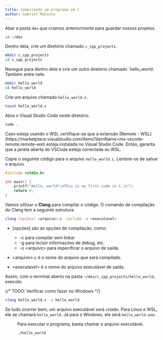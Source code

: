 ```yaml
---
title: Compilando um programa em C
author: Gabriel Malosto
---
```





Abar a pasta `dev` que criamos anteriormente para guardar nossos projetos.

```bash
cd ~/dev
```

Dentro dela, crie um diretório chamado `c_cpp_projects`.

```bash
mkdir c_cpp_projects
cd c_cpp_projects
```

Navegue para dentro dele e crie um outro diretório chamado `hello_world.
Também entre nele.

```bash
mkdir hello_world
cd hello_world
```

Crie um arquivo chamado `hello_world.c`.

```bash
touch hello_world.c
```

Abra o Visual Studio Code neste diretório.

```bash
code .
```

<Aside type="caution">
  Caso esteja usando o WSl, certifique-se que a extensão [Remote -
  WSL](https://marketplace.visualstudio.com/items?itemName=ms-vscode-remote.remote-wsl)
  esteja instalada no Visual Studio Code. Então, garanta que a janela aberta do
  VSCode esteja conectada ao WSL.
</Aside>

Copie o seguinte código para o arquivo `hello_world.c`.
Lembre-se de salvar o arquivo.

```c
#include <stdio.h>

int main() {
    printf("Hello, world!\nThis is my first code in C.\n");
    return 0;
}
```

Vamos utilizar o **Clang** para compilar o código.
O comando de compilação do Clang tem a seguinte estrutura:

```bash
clang [opções] <arquivo>.c -include -o <executavel>
```

- [opções] são as opções de compilação, como:

  - -c para compilar sem linkar
  - -g para incluir informações de debug, etc.
  - -o \<arquivo\> para especificar o arquivo de saída.

- \<arquivo\>.c é o nome do arquivo que será compilado.

- \<executavel\> é o nome do arquivo executável de saída.

Assim, com o terminal aberto na pasta `~/dev/c_cpp_projects/hello_world`, execute:

{/* TODO: Verificar como fazer no Windows */}

```bash
clang hello_world.c -o hello_world
```

Se tudo ocorrer bem, um arquivo executável será criado.
Para Linux e WSL, ele se chamará `hello_world`.
Já para o Windows, ele será `hello_world.exe`.

<Figure
  caption={`Compilação do arquivo "hello_world.c".`}
  images={[
    {
      src: compileHello,
      alt: `Terminal exibindo três comandos executados. O primeiro é "ls" e mostra o arquivo "hello_world.c" dentro da pasta "hello_world". O segundo é o de compilação, que não retorna nenhum texto. O terceiro é "ls" novamente, que agora mostra os arquivos "hello_world.c" e "hello_world".`,
    },
  ]}
/>

Para executar o programa, basta chamar o arquivo executável.

```bash
./hello_world
```

<Figure
  caption={`Execução do programa "hello_world".`}
  images={[
    {
      src: runHello,
      alt: `Terminal exibindo o comando "./hello_world" e a saída do programa, que é "Hello, world! This is my first code in C.".`,
    },
  ]}
/>
